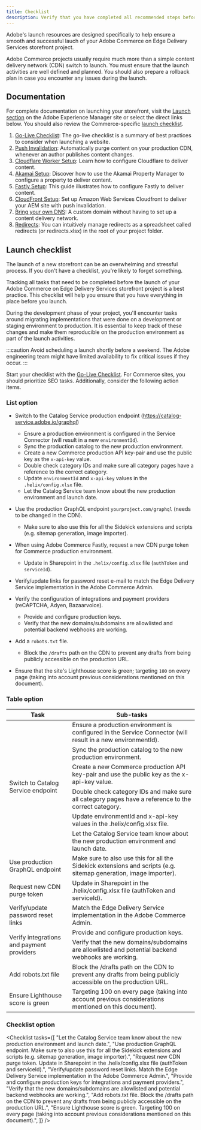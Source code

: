 ```yaml
---
title: Checklist
description: Verify that you have completed all recommended steps before launching your Adobe Commerce on Edge Delivery Services storefront project.
---
```



Adobe's launch resources are designed specifically to help ensure a smooth and successful lauch of your Adobe Commerce on Edge Delivery Services storefront project.

Adobe Commerce projects usually require much more than a simple content delivery network (CDN) switch to launch. You must ensure that the launch activities are well defined and planned. You should also prepare a rollback plan in case you encounter any issues during the launch.

## Documentation

For complete documentation on launching your storefront, visit the [Launch section](https://www.aem.live/docs/#launch) on the Adobe Experience Manager site or select the direct links below. You should also review the Commerce-specific [launch checklist](#launch-checklist).

<Callouts color="#eb1000">

1. [Go-Live Checklist](https://www.aem.live/docs/go-live-checklist): The go-live checklist is a summary of best practices to consider when launching a website.
1. [Push Invalidation](https://www.aem.live/docs/setup-byo-cdn-push-invalidation): Automatically purge content on your production CDN, whenever an author publishes content changes.
1. [Cloudflare Worker Setup](https://www.aem.live/docs/byo-cdn-cloudflare-worker-setup): Learn how to configure Cloudflare to deliver content.
1. [Akamai Setup](https://www.aem.live/docs/byo-cdn-akamai-setup): Discover how to use the Akamai Property Manager to configure a property to deliver content.
1. [Fastly Setup](https://www.aem.live/docs/byo-cdn-fastly-setup): This guide illustrates how to configure Fastly to deliver content.
1. [CloudFront Setup](https://www.aem.live/docs/byo-cdn-cloudfront-setup): Set up Amazon Web Services Cloudfront to deliver your AEM site with push invalidation.
1. [Bring your own DNS](https://www.aem.live/docs/byo-dns): A custom domain without having to set up a content delivery network.
1. [Redirects](https://www.aem.live/docs/redirects): You can intuitively manage redirects as a spreadsheet called redirects (or redirects.xlsx) in the root of your project folder.

</Callouts>

## Launch checklist

The launch of a new storefront can be an overwhelming and stressful process. If you don't have a checklist, you're likely to forget something.

Tracking all tasks that need to be completed before the launch of your Adobe Commerce on Edge Delivery Services storefront project is a best practice. This checklist will help you ensure that you have everything in place before you launch.

During the development phase of your project, you'll encounter tasks around migrating implementations that were done on a development or staging environment to production. It is essential to keep track of these changes and make them reproducible on the production environment as part of the launch activities.

:::caution
Avoid scheduling a launch shortly before a weekend. The Adobe engineering team might have limited availability to fix critical issues if they occur.
:::

Start your checklist with the [Go-Live Checklist](https://www.aem.live/docs/go-live-checklist). For Commerce sites, you should prioritize SEO tasks. Additionally, consider the following action items.

### List option
  
* Switch to the Catalog Service production endpoint (https://catalog-service.adobe.io/graphql)
  * Ensure a production environment is configured in the Service Connector (will result in a new `environmentId`).
  * Sync the production catalog to the new production environment.
  * Create a new Commerce production API key-pair and use the public key as the `x-api-key` value.
  * Double check category IDs and make sure all category pages have a reference to the correct category.
  * Update `environmentId` and `x-api-key` values in the `.helix/config.xlsx` file.
  * Let the Catalog Service team know about the new production environment and launch date.

* Use the production GraphQL endpoint `yourproject.com/graphql` (needs to be changed in the CDN).
  * Make sure to also use this for all the Sidekick extensions and scripts (e.g. sitemap generation, image importer).

* When using Adobe Commerce Fastly, request a new CDN purge token for Commerce production environment.
  * Update in Sharepoint in the `.helix/config.xlsx` file (`authToken` and `serviceId`).

* Verify/update links for password reset e-mail to match the Edge Delivery Service implementation in the Adobe Commerce Admin.
* Verify the configuration of integrations and payment providers (reCAPTCHA, Adyen, Bazaarvoice).
  * Provide and configure production keys.
  * Verify that the new domains/subdomains are allowlisted and potential backend webhooks are working.

* Add a `robots.txt` file.
  * Block the `/drafts` path on the CDN to prevent any drafts from being publicly accessible on the production URL.
  
* Ensure that the site's Lighthouse score is green; targeting `100` on every page (taking into account previous considerations mentioned on this document).

### Table option

<table><thead>
  <tr>
    <th>Task</th>
    <th>Sub-tasks</th>
  </tr></thead>
<tbody>
  <tr>
    <td rowspan="6">Switch to Catalog Service endpoint</td>
    <td>Ensure a production environment is configured in the Service Connector (will result in a new environmentId). </td>
  </tr>
  <tr>
    <td>Sync the production catalog to the new production environment.</td>
  </tr>
  <tr>
    <td>Create a new Commerce production API key-pair and use the public key as the x-api-key value.</td>
  </tr>
  <tr>
    <td>Double check category IDs and make sure all category pages have a reference to the correct category.</td>
  </tr>
  <tr>
    <td>Update environmentId and x-api-key values in the .helix/config.xlsx file.</td>
  </tr>
  <tr>
    <td>Let the Catalog Service team know about the new production environment and launch date.</td>
  </tr>
  <tr>
    <td>Use production GraphQL endpoint</td>
    <td>Make sure to also use this for all the Sidekick extensions and scripts (e.g. sitemap generation, image importer).</td>
  </tr>
  <tr>
    <td>Request new CDN purge token</td>
    <td>Update in Sharepoint in the .helix/config.xlsx file (authToken and serviceId).</td>
  </tr>
  <tr>
    <td>Verify/update password reset links</td>
    <td>Match the Edge Delivery Service implementation in the Adobe Commerce Admin.</td>
  </tr>
  <tr>
    <td rowspan="2">Verify integrations and payment providers</td>
    <td>Provide and configure production keys.</td>
  </tr>
  <tr>
    <td>Verify that the new domains/subdomains are allowlisted and potential backend webhooks are working.</td>
  </tr>
  <tr>
    <td>Add robots.txt file</td>
    <td>Block the /drafts path on the CDN to prevent any drafts from being publicly accessible on the production URL.</td>
  </tr>
  <tr>
    <td>Ensure Lighthouse score is green</td>
    <td>Targeting 100 on every page (taking into account previous considerations mentioned on this document).</td>
  </tr>
</tbody></table>

### Checklist option

<Checklist tasks={[
  "Let the Catalog Service team know about the new production environment and launch date.",
  "Use production GraphQL endpoint. Make sure to also use this for all the Sidekick extensions and scripts (e.g. sitemap generation, image importer).",
  "Request new CDN purge token. Update in Sharepoint in the .helix/config.xlsx file (authToken and serviceId).",
  "Verify/update password reset links. Match the Edge Delivery Service implementation in the Adobe Commerce Admin.",
  "Provide and configure production keys for integrations and payment providers.",
  "Verify that the new domains/subdomains are allowlisted and potential backend webhooks are working.",
  "Add robots.txt file. Block the /drafts path on the CDN to prevent any drafts from being publicly accessible on the production URL.",
  "Ensure Lighthouse score is green. Targeting 100 on every page (taking into account previous considerations mentioned on this document).",
]} />